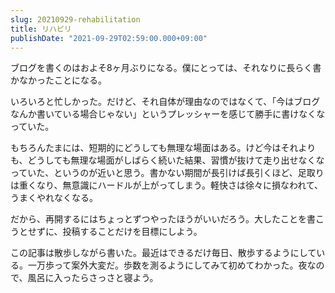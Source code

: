 ```yaml
---
slug: 20210929-rehabilitation
title: リハビリ
publishDate: "2021-09-29T02:59:00.000+09:00"
---
```


ブログを書くのはおよそ8ヶ月ぶりになる。僕にとっては、それなりに長らく書かなかったことになる。

いろいろと忙しかった。だけど、それ自体が理由なのではなくて、「今はブログなんか書いている場合じゃない」というプレッシャーを感じて勝手に書けなくなっていた。

もちろんたまには、短期的にどうしても無理な場面はある。けど今はそれよりも、どうしても無理な場面がしばらく続いた結果、習慣が抜けて走り出せなくなっていた、というのが近いと思う。書かない期間が長引けば長引くほど、足取りは重くなり、無意識にハードルが上がってしまう。軽快さは徐々に損なわれて、うまくやれなくなる。

だから、再開するにはちょっとずつやったほうがいいだろう。大したことを書こうとせずに、投稿することだけを目標にしよう。

この記事は散歩しながら書いた。最近はできるだけ毎日、散歩するようにしている。一万歩って案外大変だ。歩数を測るようにしてみて初めてわかった。夜なので、風呂に入ったらさっさと寝よう。
